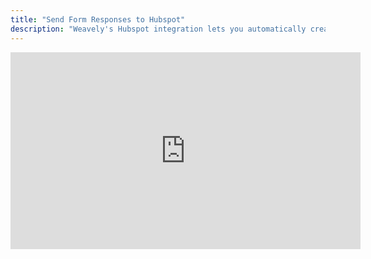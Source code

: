 ```yaml
---
title: "Send Form Responses to Hubspot"
description: "Weavely's Hubspot integration lets you automatically create contacts in Hubspot upon form submissions."
---
```


<iframe width="560" height="315" src="https://www.youtube.com/embed/SjFrxnSkuQ8?si=XbJHAXyRL2qEVjUQ" title="YouTube video player" frameborder="0" allow="accelerometer; autoplay; clipboard-write; encrypted-media; gyroscope; picture-in-picture" allowfullscreen />

## Step 1: Open the Integrations Tab

With the editor open, navigate to the _Integrations_ tab and select the _Hubspot_ integration as shown below.

![Screenshot2025 05 13at10 21 19 Pn](/images/Screenshot2025-05-13at10.21.19.png)

## Step 2: Link Your Hubspot Account

Is this the first time you set up a Hubspot integration? Then Weavely will first guide you through the steps to connect your Hubspot account to Weavely. Just press _"Connect to Hubspot"_ to get started.

![Screenshot2025 05 13at10 22 45 Pn](/images/Screenshot2025-05-13at10.22.45.png)

## Step 3: Map Form Fields to Contact Properties

Once you've connected your Salesforce account you'll be able to set up the integration for your form. In a first step you'll need to select which Salesforce object you want to create upon form submission. In a second step you can specify how fields of your form correspond to properties of your Salesforce object. The gif below showcases both these steps.